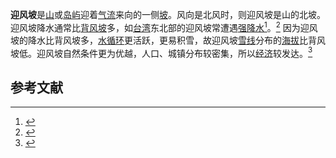 '''迎风坡'''是[[山|山]]或[[島嶼|岛屿]]迎着[[風|气流]]来向的一侧[[山坡地|坡]]。风向是北风时，则迎风坡是山的北坡。迎风坡降水通常比[[背风坡|背风坡]]多，如[[台湾|台湾]]东北部的迎风坡常遭遇[[强降水过程|强降水]]<ref>{{Cite journal|title=Orographic effects on heavy rainfall events over northeastern Taiwan during the northeasterly monsoon season|url=https://www.sciencedirect.com/science/article/pii/S0169809512003341|date=2013-03-01|journal=Atmospheric Research|doi=10.1016/j.atmosres.2012.10.008|volume=122|pages=310–335|language=en|issn=0169-8095}}</ref>。<ref name="NOAA">{{Cite web|title=What do leeward and windward mean?|url=https://oceanservice.noaa.gov/facts/windward-leeward.html|accessdate=November 3, 2020|publisher=NOAA}}</ref> 因为迎风坡的降水比背风坡多，[[水循环|水循环]]更活跃，更易积雪，故迎风坡[[雪线|雪线]]分布的[[海拔|海拔]]比背风坡低。迎风坡自然条件更为优越，人口、城镇分布较密集，所以[[经济|经济]]较发达。<ref>{{Cite book|title=自然地理学|first=光和|publisher=[[高等教育出版社|高等教育]]|year=2007|last=伍|last2=王|first2=乃昂|first3=双熙|last3=胡}}</ref>

== 参考文献 ==
<references />
